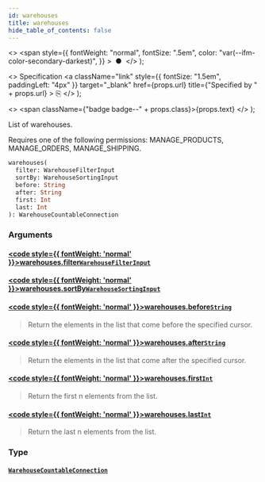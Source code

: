 ```yaml
---
id: warehouses
title: warehouses
hide_table_of_contents: false
---
```


  <>
    <span
      style={{
        fontWeight: "normal",
        fontSize: ".5em",
        color: "var(--ifm-color-secondary-darkest)",
      }}
    >
      &nbsp;●&nbsp;
    </span>
  </>
);

  <>
    Specification
    <a
      className="link"
      style={{ fontSize: "1.5em", paddingLeft: "4px" }}
      target="\_blank"
      href={props.url}
      title={"Specified by " + props.url}
    >
      ⎘
    </a>
  </>
);

  <>
    <span className={"badge badge--" + props.class}>{props.text}</span>
  </>
);

List of warehouses.

Requires one of the following permissions: MANAGE_PRODUCTS, MANAGE_ORDERS, MANAGE_SHIPPING.

```graphql
warehouses(
  filter: WarehouseFilterInput
  sortBy: WarehouseSortingInput
  before: String
  after: String
  first: Int
  last: Int
): WarehouseCountableConnection
```

### Arguments

#### [<code style={{ fontWeight: 'normal' }}>warehouses.<b>filter</b></code>](#)<Bullet />[`WarehouseFilterInput`](../../../api-reference/products/inputs/warehouse-filter-input) <Badge class="secondary" text="input"/> <Badge class="secondary" text="products"/>

>

#### [<code style={{ fontWeight: 'normal' }}>warehouses.<b>sortBy</b></code>](#)<Bullet />[`WarehouseSortingInput`](../../../api-reference/products/inputs/warehouse-sorting-input) <Badge class="secondary" text="input"/> <Badge class="secondary" text="products"/>

>

#### [<code style={{ fontWeight: 'normal' }}>warehouses.<b>before</b></code>](#)<Bullet />[`String`](../../../api-reference/miscellaneous/scalars/string) <Badge class="secondary" text="scalar"/> <Badge class="secondary" text="miscellaneous"/>

> Return the elements in the list that come before the specified cursor.

#### [<code style={{ fontWeight: 'normal' }}>warehouses.<b>after</b></code>](#)<Bullet />[`String`](../../../api-reference/miscellaneous/scalars/string) <Badge class="secondary" text="scalar"/> <Badge class="secondary" text="miscellaneous"/>

> Return the elements in the list that come after the specified cursor.

#### [<code style={{ fontWeight: 'normal' }}>warehouses.<b>first</b></code>](#)<Bullet />[`Int`](../../../api-reference/miscellaneous/scalars/int) <Badge class="secondary" text="scalar"/> <Badge class="secondary" text="miscellaneous"/>

> Return the first n elements from the list.

#### [<code style={{ fontWeight: 'normal' }}>warehouses.<b>last</b></code>](#)<Bullet />[`Int`](../../../api-reference/miscellaneous/scalars/int) <Badge class="secondary" text="scalar"/> <Badge class="secondary" text="miscellaneous"/>

> Return the last n elements from the list.

### Type

#### [`WarehouseCountableConnection`](../../../api-reference/products/objects/warehouse-countable-connection) <Badge class="secondary" text="object"/> <Badge class="secondary" text="products"/>

>
